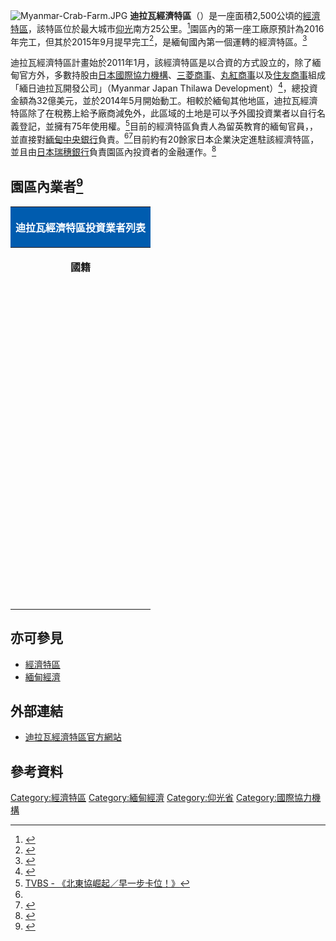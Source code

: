 [[File:Myanmar-Crab-Farm.JPG|thumb]]
'''迪拉瓦經濟特區'''（{{lang-my|သီလဝါအထူးစီးပွားရေးဇုန်}}）是一座面積2,500公頃的[[經濟特區|經濟特區]]，該特區位於最大城市[[仰光|仰光]]南方25公里。<ref name="mmz">{{cite news|url=http://www.mmtimes.com/index.php/business/2739-thilawa-sez-work-to-start-in-january.html|title=Thilawa SEZ work to start|last=Myat May Zin|date=29 October 2012|work=Myanmar Times|accessdate=1 July 2015|archive-date=2016-02-28|archive-url=https://web.archive.org/web/20160228031505/http://www.mmtimes.com/index.php/business/2739-thilawa-sez-work-to-start-in-january.html|dead-url=no}}</ref>園區內的第一座工廠原預計為2016年完工，但其於2015年9月提早完工<ref name="kka">{{cite news|url=http://www.mmtimes.com/index.php/business/14178-eight-companies-set-to-begin-operations-in-thilawa-sez.html|title=Eight companies set to begin operations in Thilawa SEZ|last=Ko Ko Aung|coauthors=Htin Linn Aung|date=29 April 2015|work=Myanmar Times|accessdate=1 July 2015|archive-date=2016-01-08|archive-url=https://web.archive.org/web/20160108130530/http://www.mmtimes.com/index.php/business/14178-eight-companies-set-to-begin-operations-in-thilawa-sez.html|dead-url=no}}</ref>，是緬甸國內第一個運轉的經濟特區。<ref>{{Cite web |url=http://topic.cw.com.tw/2015asean/myanmar.html |title=天下雜誌 - 《緬日迪拉瓦開發公司總裁暨執行長梁井崇史：不可能回頭的開放》 |accessdate=2016-01-20 |archive-date=2016-03-16 |archive-url=https://web.archive.org/web/20160316133335/http://topic.cw.com.tw/2015asean/myanmar.html |dead-url=no }}</ref>

迪拉瓦經濟特區計畫始於2011年1月，該經濟特區是以合資的方式設立的，除了緬甸官方外，多數持股由[[日本|日本]][[國際協力機構|國際協力機構]]、[[三菱商事|三菱商事]]、[[丸紅|丸紅商事]]以及[[住友|住友商事]]組成「緬日迪拉瓦開發公司」（Myanmar Japan Thilawa Development）<ref>{{cite news|url=apanese consortium (including [[三菱商事|Mitsubishi]], [[丸紅|Marubeni]] and Sumitomo corporations), Myanmar Thilawa SEZ Holdings, Thilawa SEZ management committee and the  [[國際協力機構|Japan International Cooperation Agency]] (JICA)|title=Thilawa SEZ breaks ground|last=Noe Noe Aung |date=8 December 2013|work=Myanmar Times|accessdate=1 July 2015}}</ref>，總投資金額為32億美元，並於2014年5月開始動工。相較於緬甸其他地區，迪拉瓦經濟特區除了在稅務上給予廠商減免外，此區域的土地是可以予外國投資業者以自行名義登記，並擁有75年使用權。<ref>[http://news.tvbs.com.tw/old-news.html?nid=547782 TVBS - 《北東協崛起／早一步卡位！》]</ref>目前的經濟特區負責人為留英教育的緬甸官員，{{Link-en|溫斯頓賽昂|Winston Set Aung}}，並直接對[[緬甸中央銀行|緬甸中央銀行]]負責。<ref name="zh"/><ref name="zh">{{cite news|url=http://www.mmtimes.com/index.php/business/property-news/9955-first-thilawa-sez-factory-construction-to-start-in-may.html|title=First Thilawa SEZ factory construction to start in May|last=Zaw Htike|date=24 March 2014|work=Myanmar Times|accessdate=1 July 2015|archive-date=2016-01-06|archive-url=https://web.archive.org/web/20160106164002/http://www.mmtimes.com/index.php/business/property-news/9955-first-thilawa-sez-factory-construction-to-start-in-may.html|dead-url=no}}</ref>目前約有20餘家日本企業決定進駐該經濟特區，並且由[[日本|日本]][[瑞穗銀行|瑞穗銀行]]負責園區內投資者的金融運作。<ref>{{Cite web |url=http://zh.cn.nikkei.com/politicsaeconomy/investtrade/12129-20141203.html |title=日經中文網 - 《日本3大銀行參與投資緬甸迪拉瓦經濟特區》 |accessdate=2016-01-20 |archive-date=2016-05-11 |archive-url=https://web.archive.org/web/20160511002717/http://zh.cn.nikkei.com/politicsaeconomy/investtrade/12129-20141203.html |dead-url=no }}</ref>

==園區內業者<ref>{{Cite web |url=http://www.myanmarthilawa.gov.mm/list-investors |title=Name of Approved Investors |accessdate=2016-01-21 |archive-date=2016-01-27 |archive-url=https://web.archive.org/web/20160127114931/http://www.myanmarthilawa.gov.mm/list-investors |dead-url=no }}</ref>==
{| class="collapsible wikitable collapsed" style="width: 90%; border: #999 solid 1px; text-align: lcenter; margin-bottom: 0; margin: 1em auto 1em auto"
! colspan="5" style="background: #005CAF;"| <font color="white"><center>'''迪拉瓦經濟特區投資業者列表'''</center></font>
|- style="font-weight:bold; background-color:#D3D3D3"
|<center> '''國籍'''</center>
|<center> '''公司名稱'''</center>
|<center> '''製造商品'''</center>
|<center> '''附註'''</center>
|-
|<center>{{JPN}}</center>
|<center>KOYORAD MYANMAR</center>
|<center>散熱器製造組裝</center>
|
|-
|<center>{{CHN}}</center>
|<center>LU THAI (MYANMAR)</center>
|<center>布料染色</center>
|
|-
|<center>{{FRA}}</center>
|<center>THILAWA CEMENT AND BUILDING MATERIALS</center>
|<center>水泥批發製造</center>
|
|-
|<center>{{USA}}</center>
|<center>BALL ASIA PACIFIC (YANGON)</center>
|<center>鋁罐、鐵罐製造</center>
|
|-
|<center>{{JPN}}</center>
|<center>FOSTER ELECTRIC (THILAWA)</center>
|<center>麥克風、耳機</center>
|
|-
|<center>{{THA}}</center>
|<center>INDORAMA VENTURES PACKAGING</center>
|<center>塑膠包裝製造</center>
|
|-
|<center>{{JPN}}</center>
|<center>GOLDEN DOWA ECO-SYSTEM MYANMAR</center>
|<center>工業廢料處理</center>
|
|-
|<center>{{JPN}}</center>
|<center>SHOWA GLOVE MYANMAR</center>
|<center>塑膠手套製造</center>
|
|-
|<center>{{JPN}}</center>
|<center>ATSUMI MYANMAR</center>
|<center>女性內衣褲紡織製造</center>
|
|-
|<center>{{JPN}}</center>
|<center>CUTE MYANMAR THILAWA</center>
|<center>填充玩具製造</center>
|
|-
|<center>{{JPN}}</center>
|<center>OJI MYANMAR PACKAGING</center>
|<center>紙製品包裝製造</center>
|
|-
|<center>{{JPN}}</center>
|<center>FUJIWORK MYANMAR</center>
|<center>教育資源與人力資源</center>
|
|-
|<center>{{HKG}}</center>
|<center>GUSTON AMAVA</center>
|<center>功能型冬季衣物紡織製造</center>
|
|-
|<center>{{THA}}</center>
|<center>UNIMIT ENGINEERING</center>
|<center>工業電機設備維護</center>
|
|-
|<center>{{THA}}</center>
|<center>MILLCON ENGINEERING</center>
|<center>不鏽鋼產品製造</center>
|
|-
|<center>{{JPN}}</center>
|<center>RK YANGON STEEL</center>
|<center>金屬加工切割</center>
|
|-
|<center>{{JPN}}</center>
|<center>ACECOOK MYANMAR</center>
|<center>速食麵生產製造</center>
|
|-
|<center>{{TWN}}</center>
|<center>ABBA ALUMINIUM THILAWA</center>
|<center>鋁門窗製造</center>
|
|-
|<center>{{TWN}}</center>
|<center>MYANMAR CENTURY STEEL STRUCTURE</center>
|<center>不鏽鋼產品製造</center>
|
|-
|<center>{{JPN}}<br>{{HKG}}</center>
|<center>THILAWA GLOBAL LOGISTICS</center>
|<center>物流服務</center>
|
|-
|<center>{{TWN}}</center>
|<center>MARKETECH INTEGRATED MANUFACTURING</center>
|<center>自動化生產設備製造</center>
|
|-
|<center>{{JPN}}</center>
|<center>MYANMAR WACOAL</center>
|<center>女性內衣褲紡織製造</center>
|
|-
|<center>{{緬甸}}</center>
|<center>POPULAR PLASTIC GROUP</center>
|<center>塑膠產品製造</center>
|
|-
|<center>{{JPN}}</center>
|<center>SEIJI (MYANMAR)</center>
|<center>服裝飾品紡織製造</center>
|
|-
|<center>{{JPN}}</center>
|<center>VELBON MYANMAR</center>
|<center>相機用三角架製造</center>
|
|-
|<center>{{THA}}<br>{{緬甸}}</center>
|<center>STANDARD URAI PAINT</center>
|<center>相機產品用漆製造</center>
|
|-
|<center>{{THA}}<br>{{緬甸}}</center>
|<center>PACIFIC-PSP SYNTECH</center>
|<center>潤滑劑與潤滑油製造</center>
|
|-
|<center>{{JPN}}</center>
|<center>MYARNAK</center>
|<center>汽車零件生產製造</center>
|
|-
|<center>{{JPN}}<br>{{緬甸}}</center>
|<center>TOYOTSU PARAGON</center>
|<center>洗衣劑原料製造</center>
|
|-
|<center>{{JPN}}</center>
|<center>MATSUNAGA (MYANMAR)</center>
|<center>辦公室用椅子製造</center>
|
|-
|<center>{{JPN}}<br>{{緬甸}}</center>
|<center>VJP</center>
|<center>高強度混凝土樁製造</center>
|
|-
|<center>{{AUS}}<br>{{緬甸}}</center>
|<center>ZIFAM PYREX MYAMAR</center>
|<center>成藥製造</center>
|
|-
|<center>{{JPN}}</center>
|<center>DAIZEN MYANMAR</center>
|<center>國際物流服務</center>
|
|-
|}

==亦可參見==
*[[經濟特區|經濟特區]]
*[[緬甸經濟|緬甸經濟]]

==外部連結==
*[http://myanmarthilawa.com/ 迪拉瓦經濟特區官方網站] {{Wayback|url=http://myanmarthilawa.com/ |date=20151125145655 }}

==參考資料==
{{Reflist}}


[[Category:經濟特區|Category:經濟特區]]
[[Category:緬甸經濟|Category:緬甸經濟]]
[[Category:仰光省|Category:仰光省]]
[[Category:國際協力機構|Category:國際協力機構]]